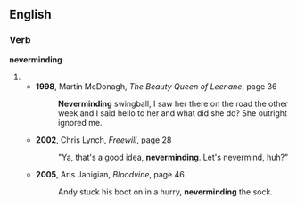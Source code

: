 ==English==
===Verb===
'''neverminding'''
#{{present participle of|[[nevermind]]}}
#*'''1998''', Martin McDonagh, ''The Beauty Queen of Leenane'', page 36
#*:'''Neverminding''' swingball, I saw her there on the road the other week and I said hello to her and what did she do? She outright ignored me.
#*'''2002''', Chris Lynch, ''Freewill'', page 28
#*:"Ya, that's a good idea, '''neverminding'''. Let's nevermind, huh?"
#*'''2005''', Aris Janigian, ''Bloodvine'', page 46
#*:Andy stuck his boot on in a hurry, '''neverminding''' the sock.